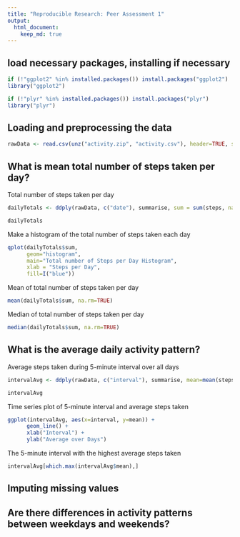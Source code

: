 ```yaml
---
title: "Reproducible Research: Peer Assessment 1"
output: 
  html_document:
    keep_md: true
---
```


## load necessary packages, installing if necessary
```r
if (!"ggplot2" %in% installed.packages()) install.packages("ggplot2")
library("ggplot2")

if (!"plyr" %in% installed.packages()) install.packages("plyr")
library("plyr")
```


## Loading and preprocessing the data
```r
rawData <- read.csv(unz("activity.zip", "activity.csv"), header=TRUE, sep=",")

```


## What is mean total number of steps taken per day?
Total number of steps taken per day
```r
dailyTotals <- ddply(rawData, c("date"), summarise, sum = sum(steps, na.rm=TRUE))

dailyTotals
```

Make a histogram of the total number of steps taken each day
```r
qplot(dailyTotals$sum,
      geom="histogram",
      main="Total number of Steps per Day Histogram",
      xlab = "Steps per Day",
      fill=I("blue"))
```

Mean of total number of steps taken per day
```r
mean(dailyTotals$sum, na.rm=TRUE)

```

Median of total number of steps taken per day
```r
median(dailyTotals$sum, na.rm=TRUE)

```


## What is the average daily activity pattern?
Average steps taken during 5-minute interval over all days
```r
intervalAvg <- ddply(rawData, c("interval"), summarise, mean=mean(steps, na.rm=TRUE))

intervalAvg

```

Time series plot of 5-minute interval and average steps taken
```r
ggplot(intervalAvg, aes(x=interval, y=mean)) + 
      geom_line() +
      xlab("Interval") +
      ylab("Average over Days")
```

The 5-minute interval with the highest average steps taken
```r
intervalAvg[which.max(intervalAvg$mean),]
```

## Imputing missing values



## Are there differences in activity patterns between weekdays and weekends?
